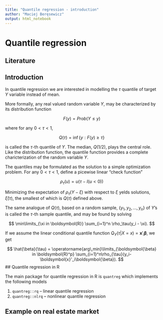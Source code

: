 ```yaml
---
title: "Quantile regression - introduction"
author: "Maciej Beręsewicz"
output: html_notebook
---
```


# Quantile regression

## Literature

## Introduction

In quantile regression we are interested in modelling the $\tau$ quantile of target $Y$ variable instead of mean.

More formally, any real valued random variable  $Y$, may be characterized by its distribution function


$$
F(y) = Prob(Y \leq y)
$$

where for any $0 < \tau < 1$,

$$
Q(\tau) = \inf\{y : F(y) \geq \tau \}
$$

is called the $\tau$-th quantile of $Y$. The median, $Q(1/2)$, plays the central role. Like the distribution function, the quantile function provides a complete charicterization of the random variable $Y$.

The quantiles may be formulated as the solution to a simple optimization problem. For any $0 < \tau < 1$, define a picewise linear "check function"

$$
\rho_\tau(u) = u (\tau - I( u < 0))
$$

Minimizing the expectation of $\rho_\tau(Y-\xi)$ with respect to $\xi$ yelds solutions, $\hat{\xi}(\tau)$, the smallest of which is $Q(\tau)$ defined above.


The same analogue of $Q(\tau)$, based on a random sample, $\{y_1, y_2, ..., y_n \}$ of $Y$'s is called the $\tau$-th sample quantile, and may be found by solving

$$
\min\limits_{\xi in \boldsymbol{R}} \sum_{i=1}^n \rho_\tau(y_i - \xi).
$$

If we assume the linear conditional quantile function $Q_Y(\tau|X=x) = \boldsymbol{x}'_i\boldsymbol{\beta}$, we get

$$
\hat{\beta}(\tau) = \operatorname{arg\,min}\limits_{\boldsymbol{\beta} in \boldsymbol{R}^p} \sum_{i=1}^n\rho_{\tau}(y_i- \boldsymbol{x}'_i\boldsymbol{\beta}).
$$
## Quantile regression in R

The main package for quantile regression in R is `quantreg` which implements the following models

1. `quantreg::rq` -- linear quantile regression
2. `quantreg::nlrq` -- nonlinear quantile regression


## Example on real estate market




